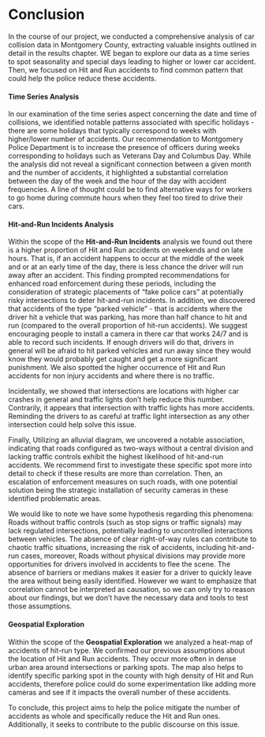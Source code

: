 # Conclusion

In the course of our project, we conducted a comprehensive analysis of car collision data in Montgomery County, extracting valuable insights outlined in detail in the results chapter. WE began to explore our data as a time series to spot seasonality and special days leading to higher or lower car accident. Then, we focused on Hit and Run accidents to find common pattern that could help the police reduce these accidents.

#### Time Series Analysis
In our examination of the time series aspect concerning the date and time of collisions, we identified notable patterns associated with specific holidays - there are some holidays that typically correspond to weeks with higher/lower number of accidents.
Our recommendation to Montgomery Police Department is to increase the presence of officers during weeks corresponding to holidays such as Veterans Day and Columbus Day. While the analysis did not reveal a significant connection between a given month and the number of accidents, it highlighted a substantial correlation between the day of the week and the hour of the day with accident frequencies. A line of thought could be to find alternative ways for workers to go home during commute hours when they feel too tired to drive their cars.


#### Hit-and-Run Incidents Analysis

Within the scope of the **Hit-and-Run Incidents** analysis we found out there is a higher proportion of Hit and Run accidents on weekends and on late hours. That is, if an accident happens to occur at the middle of the week and or at an early time of the day, there is less chance the driver will run away after an accident. This finding prompted recommendations for enhanced road enforcement during these periods, including the consideration of strategic placements of "fake police cars" at potentially risky intersections to deter hit-and-run incidents.
In addition, we discovered that accidents of the type "parked vehicle" - that is accidents where the driver hit a vehicle that was parking, has more than half chance to hit and run (compared to the overall proportion of hit-run accidents). We suggest encouraging people to install a camera in there car that works 24/7 and is able to record such incidents. If enough drivers will do that, drivers in general will be afraid to hit parked vehicles and run away since they would know they would probably get caught and get a more significant punishment. We also spotted the higher occurrence of Hit and Run accidents for non injury accidents and where there is no traffic.

Incidentally, we showed that intersections are locations with higher car crashes in general and traffic lights don't help reduce this number. Contrarily, it appears that intersection with traffic lights has more accidents. Reminding the drivers to as careful at traffic light intersection as any other intersection could help solve this issue.

Finally, Utilizing an alluvial diagram, we uncovered a notable association, indicating that roads configured as two-ways without a central division and lacking traffic controls exhibit the highest likelihood of hit-and-run accidents. We recommend first to investigate these specific spot more into detail to check if these results are more than correlation. Then, an escalation of enforcement measures on such roads, with one potential solution being the strategic installation of security cameras in these identified problematic areas.

We would like to note we have some hypothesis regarding this phenomena:
Roads without traffic controls (such as stop signs or traffic signals) may lack regulated intersections, potentially leading to uncontrolled interactions between vehicles. The absence of clear right-of-way rules can contribute to chaotic traffic situations, increasing the risk of accidents, including hit-and-run cases, moreover, Roads without physical divisions may provide more opportunities for drivers involved in accidents to flee the scene. The absence of barriers or medians makes it easier for a driver to quickly leave the area without being easily identified. 
However we want to emphasize that correlation cannot be interpreted as causation, so we can only try to reason about our findings, but we don't have the necessary data and tools to test those assumptions.


#### Geospatial Exploration
Within the scope of the **Geospatial Exploration** we analyzed a heat-map of accidents of hit-run type. We confirmed our previous assumptions about the location of Hit and Run accidents. They occur more often in dense urban area around intersections or parking spots. The map also helps to identify specific parking spot in the county with high density of Hit and Run accidents, therefore police could do some experimentation like adding more cameras and see if it impacts the overall number of these accidents.


To conclude, this project aims to help the police mitigate the number of accidents as whole and specifically reduce the Hit and Run ones. Additionally, it seeks to contribute to the public discourse on this issue.








